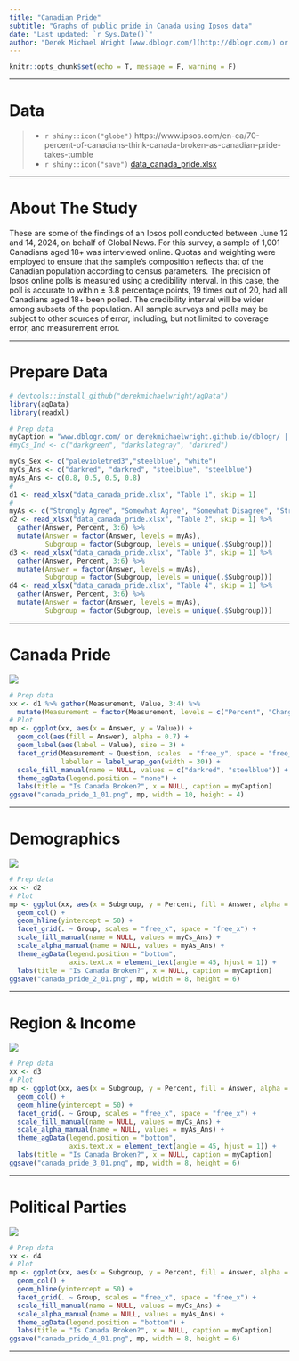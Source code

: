 ```yaml
---
title: "Canadian Pride"
subtitle: "Graphs of public pride in Canada using Ipsos data"
date: "Last updated: `r Sys.Date()`"
author: "Derek Michael Wright [www.dblogr.com/](http://dblogr.com/) or [derekmichaelwright.github.io/dblogr](https://derekmichaelwright.github.io/dblogr/) <derek.wright@usask.ca>"
---
```


```r
knitr::opts_chunk$set(echo = T, message = F, warning = F)
```

---

# Data

> - `r shiny::icon("globe")` https://www.ipsos.com/en-ca/70-percent-of-canadians-think-canada-broken-as-canadian-pride-takes-tumble
> - `r shiny::icon("save")` [data_canada_pride.xlsx](data_canada_pride.xlsx)

---

# About The Study

These are some of the findings of an Ipsos poll conducted between June 12 and 14, 2024, on behalf of Global News. For this survey, a sample of 1,001 Canadians aged 18+ was interviewed online. Quotas and weighting were employed to ensure that the sample’s composition reflects that of the Canadian population according to census parameters. The precision of Ipsos online polls is measured using a credibility interval. In this case, the poll is accurate to within ± 3.8 percentage points, 19 times out of 20, had all Canadians aged 18+ been polled. The credibility interval will be wider among subsets of the population. All sample surveys and polls may be subject to other sources of error, including, but not limited to coverage error, and measurement error.

---

# Prepare Data

```r
# devtools::install_github("derekmichaelwright/agData")
library(agData)
library(readxl)
```

```r
# Prep data
myCaption = "www.dblogr.com/ or derekmichaelwright.github.io/dblogr/ | Data: Ipsos"
#myCs_Ind <- c("darkgreen", "darkslategray", "darkred")

myCs_Sex <- c("palevioletred3","steelblue", "white")
myCs_Ans <- c("darkred", "darkred", "steelblue", "steelblue")
myAs_Ans <- c(0.8, 0.5, 0.5, 0.8)
#
d1 <- read_xlsx("data_canada_pride.xlsx", "Table 1", skip = 1)
#
myAs <- c("Strongly Agree", "Somewhat Agree", "Somewhat Disagree", "Strongly Disagree")
d2 <- read_xlsx("data_canada_pride.xlsx", "Table 2", skip = 1) %>%
  gather(Answer, Percent, 3:6) %>%
  mutate(Answer = factor(Answer, levels = myAs),
         Subgroup = factor(Subgroup, levels = unique(.$Subgroup)))
d3 <- read_xlsx("data_canada_pride.xlsx", "Table 3", skip = 1) %>%
  gather(Answer, Percent, 3:6) %>%
  mutate(Answer = factor(Answer, levels = myAs),
         Subgroup = factor(Subgroup, levels = unique(.$Subgroup)))
d4 <- read_xlsx("data_canada_pride.xlsx", "Table 4", skip = 1) %>%
  gather(Answer, Percent, 3:6) %>%
  mutate(Answer = factor(Answer, levels = myAs),
         Subgroup = factor(Subgroup, levels = unique(.$Subgroup)))
```

---

# Canada Pride

![](canada_pride_1_01.png)

```r
# Prep data
xx <- d1 %>% gather(Measurement, Value, 3:4) %>%
  mutate(Measurement = factor(Measurement, levels = c("Percent", "Change")))
# Plot
mp <- ggplot(xx, aes(x = Answer, y = Value)) +
  geom_col(aes(fill = Answer), alpha = 0.7) +
  geom_label(aes(label = Value), size = 3) +
  facet_grid(Measurement ~ Question, scales  = "free_y", space = "free_y",
             labeller = label_wrap_gen(width = 30)) +
  scale_fill_manual(name = NULL, values = c("darkred", "steelblue")) +
  theme_agData(legend.position = "none") +
  labs(title = "Is Canada Broken?", x = NULL, caption = myCaption)
ggsave("canada_pride_1_01.png", mp, width = 10, height = 4)
```

---

# Demographics

![](canada_pride_2_01.png)

```r
# Prep data
xx <- d2
# Plot
mp <- ggplot(xx, aes(x = Subgroup, y = Percent, fill = Answer, alpha = Answer)) +
  geom_col() +
  geom_hline(yintercept = 50) +
  facet_grid(. ~ Group, scales = "free_x", space = "free_x") +
  scale_fill_manual(name = NULL, values = myCs_Ans) +
  scale_alpha_manual(name = NULL, values = myAs_Ans) +
  theme_agData(legend.position = "bottom",
               axis.text.x = element_text(angle = 45, hjust = 1)) +
  labs(title = "Is Canada Broken?", x = NULL, caption = myCaption)
ggsave("canada_pride_2_01.png", mp, width = 8, height = 6)
```

---

# Region & Income

![](canada_pride_3_01.png)

```r
# Prep data
xx <- d3
# Plot
mp <- ggplot(xx, aes(x = Subgroup, y = Percent, fill = Answer, alpha = Answer)) +
  geom_col() +
  geom_hline(yintercept = 50) +
  facet_grid(. ~ Group, scales = "free_x", space = "free_x") +
  scale_fill_manual(name = NULL, values = myCs_Ans) +
  scale_alpha_manual(name = NULL, values = myAs_Ans) +
  theme_agData(legend.position = "bottom",
               axis.text.x = element_text(angle = 45, hjust = 1)) +
  labs(title = "Is Canada Broken?", x = NULL, caption = myCaption)
ggsave("canada_pride_3_01.png", mp, width = 8, height = 6)
```

---

# Political Parties

![](canada_pride_4_01.png)

```r
# Prep data
xx <- d4
# Plot
mp <- ggplot(xx, aes(x = Subgroup, y = Percent, fill = Answer, alpha = Answer)) +
  geom_col() +
  geom_hline(yintercept = 50) +
  facet_grid(. ~ Group, scales = "free_x", space = "free_x") +
  scale_fill_manual(name = NULL, values = myCs_Ans) +
  scale_alpha_manual(name = NULL, values = myAs_Ans) +
  theme_agData(legend.position = "bottom") +
  labs(title = "Is Canada Broken?", x = NULL, caption = myCaption)
ggsave("canada_pride_4_01.png", mp, width = 8, height = 6)
```

---
